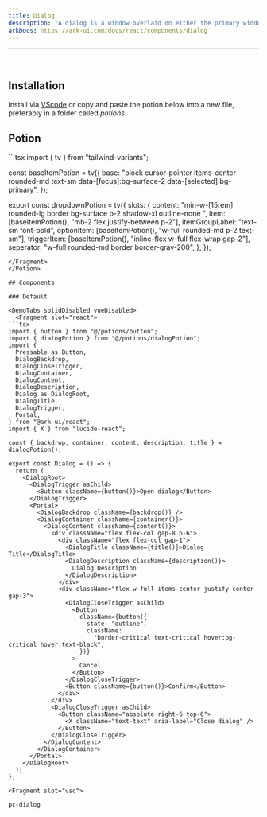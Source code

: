 ```yaml
---
title: Dialog
description: "A dialog is a window overlaid on either the primary window or another dialog window. Content behind a modal dialog is inert, meaning that users cannot interact with it."
arkDocs: https://ark-ui.com/docs/react/components/dialog
---
```

---

<div class="p-4 w-full flex justify-center items-center bg-surface-2 rounded-md">
    <div className="flex items-center w-full justify-center">
      <Dialog client:load/>
    </div>
</div>

<br />


## Installation

Install via [VScode](/docs/getting-started/vsc) or copy and paste the potion below into a new file, preferably in a folder called *potions*.


## Potion

<Potion>
<Fragment slot="contentSlot">
```tsx
import { tv } from "tailwind-variants";

const baseItemPotion = tv({
  base: "block cursor-pointer items-center rounded-md  text-sm data-[focus]:bg-surface-2 data-[selected]:bg-primary",
});

export const dropdownPotion = tv({
  slots: {
    content:
      "min-w-[15rem] rounded-lg border bg-surface p-2 shadow-xl outline-none ",
    item: [baseItemPotion(), "mb-2 flex justify-between p-2"],
    itemGroupLabel: "text-sm  font-bold",
    optionItem: [baseItemPotion(), "w-full rounded-md p-2 text-sm"],
    triggerItem: [baseItemPotion(), "inline-flex w-full flex-wrap gap-2"],
    seperator: "w-full rounded-md border border-gray-200",
  },
});

```
</Fragment>
</Potion>

## Components

### Default 

<DemoTabs solidDisabled vueDisabled>
  <Fragment slot="react">
```tsx
import { button } from "@/potions/button";
import { dialogPotion } from "@/potions/dialogPotion";
import {
  Pressable as Button,
  DialogBackdrop,
  DialogCloseTrigger,
  DialogContainer,
  DialogContent,
  DialogDescription,
  Dialog as DialogRoot,
  DialogTitle,
  DialogTrigger,
  Portal,
} from "@ark-ui/react";
import { X } from "lucide-react";

const { backdrop, container, content, description, title } = dialogPotion();

export const Dialog = () => {
  return (
    <DialogRoot>
      <DialogTrigger asChild>
        <Button className={button()}>Open dialog</Button>
      </DialogTrigger>
      <Portal>
        <DialogBackdrop className={backdrop()} />
        <DialogContainer className={container()}>
          <DialogContent className={content()}>
            <div className="flex flex-col gap-8 p-6">
              <div className="flex flex-col gap-1">
                <DialogTitle className={title()}>Dialog Title</DialogTitle>
                <DialogDescription className={description()}>
                  Dialog Description
                </DialogDescription>
              </div>
              <div className="flex w-full items-center justify-center gap-3">
                <DialogCloseTrigger asChild>
                  <Button
                    className={button({
                      state: "outline",
                      className:
                        "border-critical text-critical hover:bg-critical hover:text-black",
                    })}
                  >
                    Cancel
                  </Button>
                </DialogCloseTrigger>
                <Button className={button()}>Confirm</Button>
              </div>
            </div>
            <DialogCloseTrigger asChild>
              <Button className="absolute right-6 top-6">
                <X className="text-text" aria-label="Close dialog" />
              </Button>
            </DialogCloseTrigger>
          </DialogContent>
        </DialogContainer>
      </Portal>
    </DialogRoot>
  );
};

```
  </Fragment>

    <Fragment slot="vsc">
```bash
pc-dialog
```
  </Fragment>
</DemoTabs>


